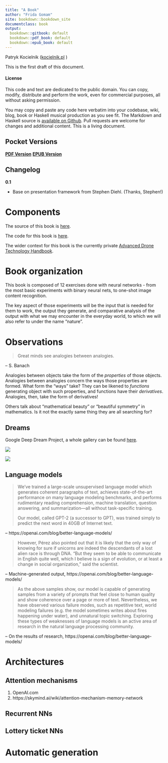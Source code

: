 ```yaml
---
title: "A Book"
author: "Frida Gomam"
site: bookdown::bookdown_site
documentclass: book
output:
  bookdown::gitbook: default
  bookdown::pdf_book: default
  bookdown::epub_book: default
---
```


<!--% Modern Neural Network Architectures
% Patryk Kocielnik
% March 2019 -->

Patryk Kocielnik (<a class="author" href="https://kocielnik.pl">kocielnik.pl</a> )

This is the first draft of this document.

#### License

This code and text are dedicated to the public domain. You can copy, modify,
distribute and perform the work, even for commercial purposes, all without
asking permission.

You may copy and paste any code here verbatim into your codebase, wiki, blog,
book or Haskell musical production as you see fit. The Markdown and Haskell
source is [available on Github](https://github.com/kocielnik/mnna). Pull
requests are welcome for changes and additional content. This is a living
document.

Pocket Versions
---------------

**[PDF Version](http://mnna.kocielnik.pl/mnna.pdf)**
**[EPUB Version](http://mnna.kocielnik.pl/mnna.epub)**

Changelog
---------

**0.1**

* Base on presentation framework from Stephen Diehl. (Thanks, Stephen!)

Components
==========

The source of this book is [here](https://github.com/kocielnik/mnna).

The code for this book is [here](https://gitlab.com/kocielnik/neural-network-architectures).

The wider context for this book is the currently private
[Advanced Drone Technology Handbook](https://gitlab.com/kocielnik/advanced_drone_technology_handbook).

# Book organization

This book is composed of 12 exercises done with neural networks - from the most
basic experiments with binary neural nets, to one-shot image content
recognition.

The key aspect of those experiments will be the input that is needed for them
to work, the output they generate, and comparative analysis of the output with
what we may encounter in the everyday world, to which we will also refer to
under the name "nature".

Observations
============

> Great minds see analogies between analogies.

-- S. Banach

Analogies between objects take the form of the *properties* of those objects.
Analogies between analogies concern the ways those properties are formed. What
form the "ways" take? They can be likened to *functions* generating object with
such properties, and functions have their *derivatives*. Analogies, then, take
the form of derivatives!

Others talk about "mathematical beauty" or "beautiful symmetry" in mathematics. Is it not the exactly same thing they are all searching for?

## Dreams

Google Deep Dream Project, a whole gallery can be found [here](https://photos.google.com/share/AF1QipPX0SCl7OzWilt9LnuQliattX4OUCj_8EP65_cTVnBmS1jnYgsGQAieQUc1VQWdgQ?key=aVBxWjhwSzg2RjJWLWRuVFBBZEN1d205bUdEMnhB).

![](https://3.bp.blogspot.com/-4Uj3hPFupok/VYIT6s_c9OI/AAAAAAAAAlc/_yGdbbsmGiw/s1600/ibis.png)

![](https://4.bp.blogspot.com/-PK_bEYY91cw/VYIVBYw63uI/AAAAAAAAAlo/iUsA4leua10/s1600/seurat-layout.png)

## Language models

> We’ve trained a large-scale unsupervised language model which generates coherent paragraphs of text, achieves state-of-the-art performance on many language modeling benchmarks, and performs rudimentary reading comprehension, machine translation, question answering, and summarization—all without task-specific training.
>
> Our model, called GPT-2 (a successor to GPT), was trained simply to predict the next word in 40GB of Internet text. 

-- https://openai.com/blog/better-language-models/

> However, Pérez also pointed out that it is likely that the only way of knowing for sure if unicorns are indeed the descendants of a lost alien race is through DNA. “But they seem to be able to communicate in English quite well, which I believe is a sign of evolution, or at least a change in social organization,” said the scientist.

-- Machine-generated output, https://openai.com/blog/better-language-models/

> As the above samples show, our model is capable of generating samples from a variety of prompts that feel close to human quality and show coherence over a page or more of text. Nevertheless, we have observed various failure modes, such as repetitive text, world modeling failures (e.g. the model sometimes writes about fires happening under water), and unnatural topic switching. Exploring these types of weaknesses of language models is an active area of research in the natural language processing community.

-- On the results of research, https://openai.com/blog/better-language-models/

# Architectures

## Attention mechanisms

1. OpenAI.com
2. https://skymind.ai/wiki/attention-mechanism-memory-network

## Recurrent NNs

## Lottery ticket NNs

# Automatic generation 

<!-- https://en.wikipedia.org/wiki/Neural_architecture_search -->


